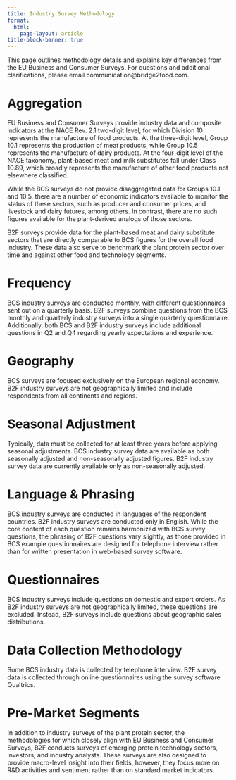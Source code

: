 ```yaml
---
title: Industry Survey Methodology
format: 
  html:
    page-layout: article
title-block-banner: true
---
```


::: fs-4
This page outlines methodology details and explains key differences from the EU Business and Consumer Surveys. For questions and additional clarifications, please email communication@bridge2food.com.
:::

# Aggregation

EU Business and Consumer Surveys provide industry data and composite indicators at the NACE Rev. 2.1 two-digit level, for which Division 10 represents the manufacture of food products. At the three-digit level, Group 10.1 represents the production of meat products, while Group 10.5 represents the manufacture of dairy products. At the four-digit level of the NACE taxonomy, plant-based meat and milk substitutes fall under Class 10.89, which broadly represents the manufacture of other food products not elsewhere classified.

While the BCS surveys do not provide disaggregated data for Groups 10.1 and 10.5, there are a number of economic indicators available to monitor the status of these sectors, such as producer and consumer prices, and livestock and dairy futures, among others. In contrast, there are no such figures available for the plant-derived analogs of those sectors.

B2F surveys provide data for the plant-based meat and dairy substitute sectors that are directly comparable to BCS figures for the overall food industry. These data also serve to benchmark the plant protein sector over time and against other food and technology segments.

# Frequency

BCS industry surveys are conducted monthly, with different questionnaires sent out on a quarterly basis. B2F surveys combine questions from the BCS monthly and quarterly industry surveys into a single quarterly questionnaire. Additionally, both BCS and B2F industry surveys include additional questions in Q2 and Q4 regarding yearly expectations and experience.

# Geography

BCS surveys are focused exclusively on the European regional economy. B2F industry surveys are not geographically limited and include respondents from all continents and regions.

# Seasonal Adjustment

Typically, data must be collected for at least three years before applying seasonal adjustments. BCS industry survey data are available as both seasonally adjusted and non-seasonally adjusted figures. B2F industry survey data are currently available only as non-seasonally adjusted.

# Language & Phrasing

BCS industry surveys are conducted in languages of the respondent countries. B2F industry surveys are conducted only in English. While the core content of each question remains harmonized with BCS survey questions, the phrasing of B2F questions vary slightly, as those provided in BCS example questionnaires are designed for telephone interview rather than for written presentation in web-based survey software.

# Questionnaires

BCS industry surveys include questions on domestic and export orders. As B2F industry surveys are not geographically limited, these questions are excluded. Instead, B2F surveys include questions about geographic sales distributions.

# Data Collection Methodology

Some BCS industry data is collected by telephone interview. B2F survey data is collected through online questionnaires using the survey software Qualtrics.

# Pre-Market Segments

In addition to industry surveys of the plant protein sector, the methodologies for which closely align with EU Business and Consumer Surveys, B2F conducts surveys of emerging protein technology sectors, investors, and industry analysts. These surveys are also designed to provide macro-level insight into their fields, however, they focus more on R&D activities and sentiment rather than on standard market indicators.

